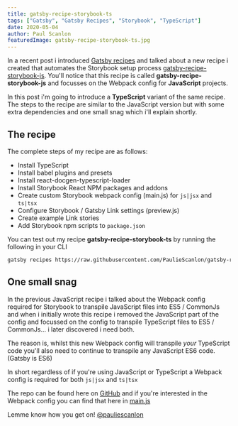```yaml
---
title: gatsby-recipe-storybook-ts
tags: ["Gatsby", "Gatsby Recipes", "Storybook", "TypeScript"]
date: 2020-05-04
author: Paul Scanlon
featuredImage: gatsby-recipe-storybook-ts.jpg
---
```


In a recent post i introduced [Gatsby recipes](https://www.gatsbyjs.org/blog/2020-04-15-announcing-gatsby-recipes/) and talked about a new recipe i created that automates the Storybook setup process [gatsby-recipe-storybook-js](/posts/2020/04/gatsby-recipe-storybook-js/). You'll notice that this recipe is called **gatsby-recipe-storybook-js** and focusses on the Webpack config for **JavaScript** projects.

In this post i'm going to introduce a **TypeScript** variant of the same recipe. The steps to the recipe are similar to the JavaScript version but with some extra dependencies and one small snag which i'll explain shortly.

<Divider />

## The recipe

The complete steps of my recipe are as follows:

- Install TypeScript
- Install babel plugins and presets
- Install react-docgen-typescript-loader
- Install Storybook React NPM packages and addons
- Create custom Storybook webpack config (main.js) for `js|jsx` and `ts|tsx`
- Configure Storybook / Gatsby Link settings (preview.js)
- Create example Link stories
- Add Storybook npm scripts to `package.json`

You can test out my recipe **gatsby-recipe-storybook-ts** by running the following in your CLI

<Divider />

```sh
gatsby recipes https://raw.githubusercontent.com/PaulieScanlon/gatsby-recipe-storybook-ts/master/gatsby-recipe-storybook-ts.mdx
```

<Divider />

## One small snag

In the previous JavaScript recipe i talked about the Webpack config required for Storybook to transpile JavaScript files into ES5 / CommonJs and when i initially wrote this recipe i removed the JavaScript part of the config and focussed on the config to transpile TypeScript files to ES5 / CommonJs... i later discovered i need both.

The reason is, whilst this new Webpack config will transpile _your_ TypeScript code you'll also need to continue to transpile any JavaScript ES6 code. (Gatsby is ES6)

In short regardless of if you're using JavaScript or TypeScript a Webpack config is required for both `js|jsx` and `ts|tsx`

The repo can be found here on [GitHub](https://github.com/PaulieScanlon/gatsby-recipe-storybook-ts) and if you're interested in the Webpack config you can find that here in [main.js](https://github.com/PaulieScanlon/gatsby-recipe-storybook-ts/blob/master/recipe/main.js)

Lemme know how you get on! [@pauliescanlon](https://twitter.com/PaulieScanlon)
